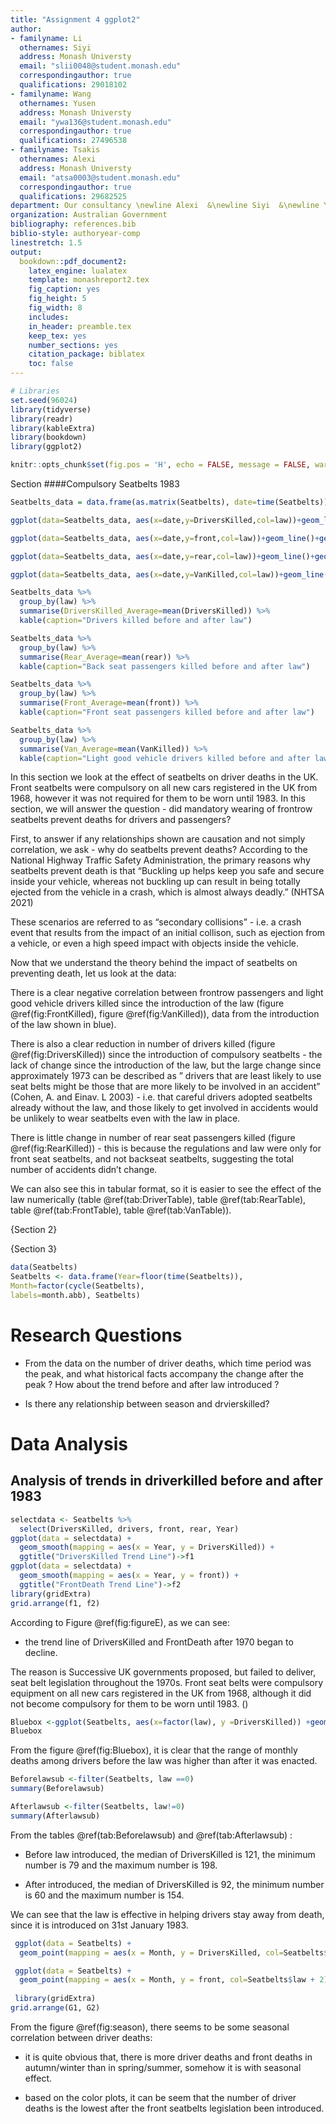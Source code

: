 ```yaml
---
title: "Assignment 4 ggplot2"
author:
- familyname: Li
  othernames: Siyi
  address: Monash Universty
  email: "slii0048@student.monash.edu"
  correspondingauthor: true
  qualifications: 29018102
- familyname: Wang
  othernames: Yusen
  address: Monash Universty
  email: "ywa136@student.monash.edu"
  correspondingauthor: true
  qualifications: 27496538
- familyname: Tsakis
  othernames: Alexi
  address: Monash Universty
  email: "atsa0003@student.monash.edu"
  correspondingauthor: true
  qualifications: 29682525
department: Our consultancy \newline Alexi  &\newline Siyi  &\newline Yusen
organization: Australian Government
bibliography: references.bib
biblio-style: authoryear-comp
linestretch: 1.5
output:
  bookdown::pdf_document2:
    latex_engine: lualatex
    template: monashreport2.tex
    fig_caption: yes
    fig_height: 5
    fig_width: 8
    includes:
    in_header: preamble.tex
    keep_tex: yes
    number_sections: yes
    citation_package: biblatex
    toc: false
---
```


```r
# Libraries
set.seed(96024)
library(tidyverse)
library(readr)
library(kableExtra)
library(bookdown)
library(ggplot2)
```

```r
knitr::opts_chunk$set(fig.pos = 'H', echo = FALSE, message = FALSE, warning = FALSE)
```

{Section 1}

####Compulsory Seatbelts 1983

```r
Seatbelts_data = data.frame(as.matrix(Seatbelts), date=time(Seatbelts))
```

```r
ggplot(data=Seatbelts_data, aes(x=date,y=DriversKilled,col=law))+geom_line()+geom_smooth()
```

```r
ggplot(data=Seatbelts_data, aes(x=date,y=front,col=law))+geom_line()+geom_smooth()
```

```r
ggplot(data=Seatbelts_data, aes(x=date,y=rear,col=law))+geom_line()+geom_smooth()
```

```r
ggplot(data=Seatbelts_data, aes(x=date,y=VanKilled,col=law))+geom_line()+geom_smooth()
```

```r
Seatbelts_data %>%
  group_by(law) %>%
  summarise(DriversKilled_Average=mean(DriversKilled)) %>%
  kable(caption="Drivers killed before and after law")
```

```r
Seatbelts_data %>%
  group_by(law) %>%
  summarise(Rear_Average=mean(rear)) %>%
  kable(caption="Back seat passengers killed before and after law")
```

```r
Seatbelts_data %>%
  group_by(law) %>%
  summarise(Front_Average=mean(front)) %>%
  kable(caption="Front seat passengers killed before and after law")
```

```r
Seatbelts_data %>%
  group_by(law) %>%
  summarise(Van_Average=mean(VanKilled)) %>%
  kable(caption="Light good vehicle drivers killed before and after law")
```

In this section we look at the effect of seatbelts on driver deaths in the UK. Front seatbelts were compulsory on all new cars registered in the UK from 1968, however it was not required for them to be worn until 1983. In this section, we will answer the question - did mandatory wearing of frontrow seatbelts prevent deaths for drivers and passengers?

First, to answer if any relationships shown are causation and not simply correlation, we ask - why do seatbelts prevent deaths? According to the National Highway Traffic Safety Administration, the primary reasons why seatbelts prevent death is that "Buckling up helps keep you safe and secure inside your vehicle, whereas not buckling up can result in being totally ejected from the vehicle in a crash, which is almost always deadly." (NHTSA 2021)

These scenarios are referred to as "secondary collisions" - i.e. a crash event that results from the impact of an initial collison, such as ejection from a vehicle, or even a high speed impact with objects inside the vehicle.

Now that we understand the theory behind the impact of seatbelts on preventing death, let us look at the data:

There is a clear negative correlation between frontrow passengers and light good vehicle drivers killed since the introduction of the law (figure \@ref(fig:FrontKilled),  figure \@ref(fig:VanKilled)), data from the introduction of the law shown in blue).

There is also a clear reduction in number of drivers killed (figure \@ref(fig:DriversKilled)) since the introduction of compulsory seatbelts - the lack of change since the introduction of the law, but the large change since approximately 1973 can be described as " drivers that are least likely to use seat belts might be those that are more likely to be involved in an accident" (Cohen, A. and Einav. L 2003) - i.e. that careful drivers adopted seatbelts already without the law, and those likely to get involved in accidents would be unlikely to wear seatbelts even with the law in place.

There is little change in number of rear seat passengers killed (figure \@ref(fig:RearKilled)) - this is because the regulations and law were only for front seat seatbelts, and not backseat seatbelts, suggesting the total number of accidents didn't change.

We can also see this in tabular format, so it is easier to see the effect of the law numerically (table \@ref(tab:DriverTable), table \@ref(tab:RearTable), table \@ref(tab:FrontTable), table \@ref(tab:VanTable)).

{Section 2}

{Section 3}

```r
data(Seatbelts)
Seatbelts <- data.frame(Year=floor(time(Seatbelts)),
Month=factor(cycle(Seatbelts),
labels=month.abb), Seatbelts)
```

# Research Questions

- From the data on the number of driver deaths, which time period was the peak, and what historical facts accompany the change after the peak ? How about the trend before and after law introduced ?

- Is there any relationship between season and drvierskilled?

# Data Analysis
## Analysis of trends in driverkilled before and after 1983

```r
selectdata <- Seatbelts %>% 
  select(DriversKilled, drivers, front, rear, Year)
ggplot(data = selectdata) +
  geom_smooth(mapping = aes(x = Year, y = DriversKilled)) +
  ggtitle("DriversKilled Trend Line")->f1
ggplot(data = selectdata) +
  geom_smooth(mapping = aes(x = Year, y = front)) +
  ggtitle("FrontDeath Trend Line")->f2
library(gridExtra)
grid.arrange(f1, f2)
```

According to Figure \@ref(fig:figureE), as we can see:

- the trend line of DriversKilled and FrontDeath after 1970 began to decline. 

The reason is Successive UK governments proposed, but failed to deliver, seat belt legislation throughout the 1970s. Front seat belts were compulsory equipment on all new cars registered in the UK from 1968, although it did not become compulsory for them to be worn until 1983. (\cite{richens2000condoms}) \clearpage


```r
Bluebox <-ggplot(Seatbelts, aes(x=factor(law), y =DriversKilled)) +geom_boxplot(fill = "skyblue") +theme_grey()+ylab ("Monthly Driver Mortality")+xlab("Before and after law introduced")
Bluebox
```

From the figure \@ref(fig:Bluebox), it is clear that the range of monthly deaths among drivers before the law was higher than after it was enacted.

```r
Beforelawsub <-filter(Seatbelts, law ==0)
summary(Beforelawsub)

```

```r
Afterlawsub <-filter(Seatbelts, law!=0)
summary(Afterlawsub)
```

From the tables \@ref(tab:Beforelawsub) and \@ref(tab:Afterlawsub) :

- Before law introduced, the median of DriversKilled is 121, the minimum number is 79 and the maximum number is 198. 

- After introduced, the median of DriversKilled is 92, the minimum number is 60 and the maximum number is 154. 

We can see that the law is effective in helping drivers stay away from death, since it is introduced on 31st January 1983.

```r
 ggplot(data = Seatbelts) +
  geom_point(mapping = aes(x = Month, y = DriversKilled, col=Seatbelts$law + 2))-> G1

 ggplot(data = Seatbelts) +
  geom_point(mapping = aes(x = Month, y = front, col=Seatbelts$law + 2))-> G2
 
 library(gridExtra)
grid.arrange(G1, G2)
```

From the figure \@ref(fig:season), there seems to be some seasonal correlation between driver deaths: 

- it is quite obvious that, there is more driver deaths and front deaths in autumn/winter than in spring/summer, somehow it is with seasonal effect. 

- based on the color plots, it can be seem that the number of driver deaths is the lowest after the front seatbelts legislation been introduced.